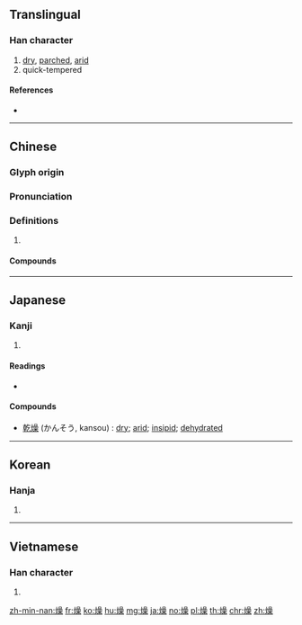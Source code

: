 ==Translingual==

===Han character===
{{Han char|rn=86|rad=火|as=13|sn=17|four=96894|canj=FRRD|ids=⿰火喿}}

# [[dry]], [[parched]], [[arid]]
# quick-tempered

====References====
* {{Han ref|kx=0684.290|dkj=19467|dj=1097.060|hdz=32240.190|uh=71E5|ud=29157|bh=C0EA|bd=49386}}

----

==Chinese==
{{zh-forms}}

===Glyph origin===
{{Han etym}}

===Pronunciation===
{{zh-pron
|m=zào
|c=cou3
|h=pfs=châu
|mn=sò
|mc=y
|oc=y
|cat=
}}

===Definitions===
{{zh-hanzi}}

# {{rfdef|zh}}

====Compounds====
{{zh-der|乾燥|乾燥劑|乾燥器|乾燥機|乾燥氣候|乾燥箱|乾燥花|卬燥|口乾舌燥|口燥脣乾|天乾物燥|推燥居濕|暴燥|暴燥如雷|枯燥|枯燥無味|炙冰使燥|炮燥|熱燥|燠燥|燥不搭的|燥子|燥屎|燥溼|燥灼|燥熱|燥皮|燥脾|爆燥|爆燥如雷|肉燥|辣燥|高燥|鱉燥}}

----

==Japanese==

===Kanji===
{{ja-kanji|grade=c|rs=火13}}

# {{defn|lang=ja|sort=火13}}

====Readings====
* {{ja-readings|on=[[そう]] (sō)|kun=[[かわく]] (kawaku)}}

====Compounds====
* [[乾燥]] (かんそう, kansou) : [[dry]]; [[arid]]; [[insipid]]; [[dehydrated]]

----

==Korean==

===Hanja===
{{ko-hanja|hangeul=조|eumhun=|rv=jo|mr=cho|y=co}}

# {{defn|lang=ko|sort=火13}}

----

==Vietnamese==

===Han character===
{{vi-hantu|[[táo]], [[ráo]]|rs=火13}}

# {{defn|vi}}

[[zh-min-nan:燥]]
[[fr:燥]]
[[ko:燥]]
[[hu:燥]]
[[mg:燥]]
[[ja:燥]]
[[no:燥]]
[[pl:燥]]
[[th:燥]]
[[chr:燥]]
[[zh:燥]]